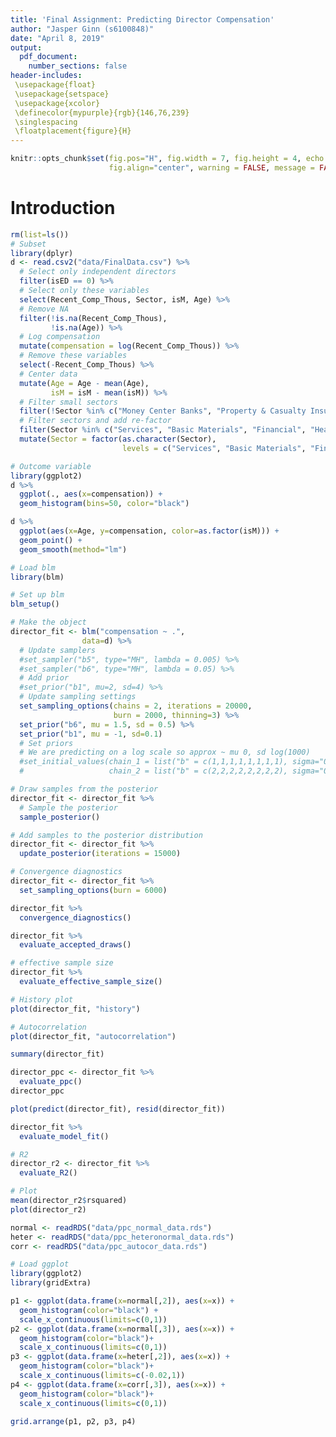 ```yaml
---
title: 'Final Assignment: Predicting Director Compensation'
author: "Jasper Ginn (s6100848)"
date: "April 8, 2019"
output:
  pdf_document: 
    number_sections: false
header-includes:
 \usepackage{float}
 \usepackage{setspace}
 \usepackage{xcolor}
 \definecolor{mypurple}{rgb}{146,76,239}
 \singlespacing
 \floatplacement{figure}{H}
---
```


```r
knitr::opts_chunk$set(fig.pos="H", fig.width = 7, fig.height = 4, echo = FALSE, 
                      fig.align="center", warning = FALSE, message = FALSE, eval=TRUE)
```

# Introduction

```r
rm(list=ls())
# Subset
library(dplyr)
d <- read.csv2("data/FinalData.csv") %>%
  # Select only independent directors
  filter(isED == 0) %>%
  # Select only these variables
  select(Recent_Comp_Thous, Sector, isM, Age) %>%
  # Remove NA
  filter(!is.na(Recent_Comp_Thous),
         !is.na(Age)) %>%
  # Log compensation
  mutate(compensation = log(Recent_Comp_Thous)) %>%
  # Remove these variables
  select(-Recent_Comp_Thous) %>%
  # Center data
  mutate(Age = Age - mean(Age),
         isM = isM - mean(isM)) %>%
  # Filter small sectors
  filter(!Sector %in% c("Money Center Banks", "Property & Casualty Insurance")) %>%
  # Filter sectors and add re-factor
  filter(Sector %in% c("Services", "Basic Materials", "Financial", "Healthcare", "Consumer Goods", "Technology")) %>%
  mutate(Sector = factor(as.character(Sector), 
                         levels = c("Services", "Basic Materials", "Financial", "Healthcare", "Consumer Goods", "Technology")))

# Outcome variable
library(ggplot2)
d %>%
  ggplot(., aes(x=compensation)) +
  geom_histogram(bins=50, color="black")

d %>%
  ggplot(aes(x=Age, y=compensation, color=as.factor(isM))) +
  geom_point() +
  geom_smooth(method="lm")
```

```r
# Load blm
library(blm)

# Set up blm
blm_setup()
```

```r
# Make the object
director_fit <- blm("compensation ~ .",
                data=d) %>%
  # Update samplers
  #set_sampler("b5", type="MH", lambda = 0.005) %>%
  #set_sampler("b6", type="MH", lambda = 0.05) %>%
  # Add prior
  #set_prior("b1", mu=2, sd=4) %>%
  # Update sampling settings
  set_sampling_options(chains = 2, iterations = 20000,
                       burn = 2000, thinning=3) %>%
  set_prior("b6", mu = 1.5, sd = 0.5) %>%
  set_prior("b1", mu = -1, sd=0.1)
  # Set priors
  # We are predicting on a log scale so approx ~ mu 0, sd log(1000)
  #set_initial_values(chain_1 = list("b" = c(1,1,1,1,1,1,1,1), sigma="0.1"),
  #                   chain_2 = list("b" = c(2,2,2,2,2,2,2,2), sigma="0.2"))
```

```r
# Draw samples from the posterior
director_fit <- director_fit %>%
  # Sample the posterior
  sample_posterior()
```

```r
# Add samples to the posterior distribution
director_fit <- director_fit %>%
  update_posterior(iterations = 15000)
```

```r
# Convergence diagnostics
director_fit <- director_fit %>%
  set_sampling_options(burn = 6000) 

director_fit %>%
  convergence_diagnostics()
```


```r
director_fit %>%
  evaluate_accepted_draws()
```

```r
# effective sample size
director_fit %>%
  evaluate_effective_sample_size()
```

```r
# History plot
plot(director_fit, "history")
```

```r
# Autocorrelation
plot(director_fit, "autocorrelation")
```

```r
summary(director_fit)
```

```r
director_ppc <- director_fit %>%
  evaluate_ppc()
director_ppc
```

```r
plot(predict(director_fit), resid(director_fit))
```

```r
director_fit %>%
  evaluate_model_fit()
```

```r
# R2
director_r2 <- director_fit %>%
  evaluate_R2()

# Plot
mean(director_r2$rsquared)
plot(director_r2)
```

```r
normal <- readRDS("data/ppc_normal_data.rds")
heter <- readRDS("data/ppc_heteronormal_data.rds")
corr <- readRDS("data/ppc_autocor_data.rds")

# Load ggplot
library(ggplot2)
library(gridExtra)

p1 <- ggplot(data.frame(x=normal[,2]), aes(x=x)) +
  geom_histogram(color="black") +
  scale_x_continuous(limits=c(0,1))
p2 <- ggplot(data.frame(x=normal[,3]), aes(x=x)) +
  geom_histogram(color="black")+
  scale_x_continuous(limits=c(0,1))
p3 <- ggplot(data.frame(x=heter[,2]), aes(x=x)) +
  geom_histogram(color="black")+
  scale_x_continuous(limits=c(-0.02,1))
p4 <- ggplot(data.frame(x=corr[,3]), aes(x=x)) +
  geom_histogram(color="black")+
  scale_x_continuous(limits=c(0,1))

grid.arrange(p1, p2, p3, p4)
```
